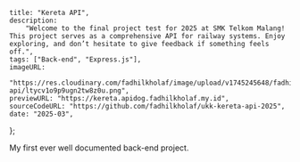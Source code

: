     title: "Kereta API",
    description:
        "Welcome to the final project test for 2025 at SMK Telkom Malang! This project serves as a comprehensive API for railway systems. Enjoy exploring, and don’t hesitate to give feedback if something feels off.",
    tags: ["Back-end", "Express.js"],
    imageURL:
        "https://res.cloudinary.com/fadhilkholaf/image/upload/v1745245648/fadhilkholaf.my.id/projects/mini/kereta-api/ltycv1o9p9ugn2tw8z0u.png",
    previewURL: "https://kereta.apidog.fadhilkholaf.my.id",
    sourceCodeURL: "https://github.com/fadhilkholaf/ukk-kereta-api-2025",
    date: "2025-03",
};

My first ever well documented back-end project.

